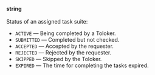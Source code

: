 **string**<br/><br/>Status of an assigned task suite:

- `ACTIVE` — Being completed by a Toloker.
- `SUBMITTED` — Completed but not checked.
- `ACCEPTED` — Accepted by the requester.
- `REJECTED` — Rejected by the requester.
- `SKIPPED` — Skipped by the Toloker.
- `EXPIRED` — The time for completing the tasks expired.